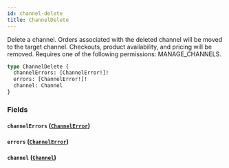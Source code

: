 ```yaml
---
id: channel-delete
title: ChannelDelete
---
```



Delete a channel. Orders associated with the deleted channel will be moved to the target channel. Checkouts, product availability, and pricing will be removed. Requires one of the following permissions: MANAGE_CHANNELS.

```graphql
type ChannelDelete {
  channelErrors: [ChannelError!]!
  errors: [ChannelError!]!
  channel: Channel
}
```


### Fields

#### `channelErrors` ([`ChannelError`](../../../developer/api-reference/objects/channel-error))




#### `errors` ([`ChannelError`](../../../developer/api-reference/objects/channel-error))




#### `channel` ([`Channel`](../../../developer/api-reference/objects/channel))







